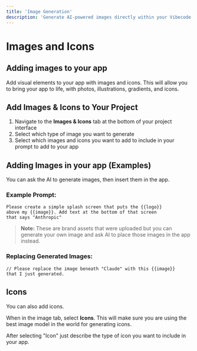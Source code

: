 ```yaml
---
title: 'Image Generation'
description: 'Generate AI-powered images directly within your Vibecode apps'
---
```


# Images and Icons

## Adding images to your app

Add visual elements to your app with images and icons. This will allow you to bring your app to life, with photos, illustrations, gradients, and icons.

## Add Images & Icons to Your Project

1. Navigate to the **Images & Icons** tab at the bottom of your project interface
2. Select which type of image you want to generate
3. Select which images and icons you want to add to include in your prompt to add to your app

## Adding Images in your app (Examples)

You can ask the AI to generate images, then insert them in the app.

### Example Prompt:
```
Please create a simple splash screen that puts the {{logo}}
above my {{image}}. Add text at the bottom of that screen
that says "Anthropic"
```

> **Note:** These are brand assets that were uploaded but you can generate your own image and ask AI to place those images in the app instead.

### Replacing Generated Images:
```
// Please replace the image beneath "Claude" with this {{image}}
that I just generated.
```

## Icons

You can also add icons.

When in the image tab, select **Icons**. This will make sure you are using the best image model in the world for generating icons.

After selecting "Icon" just describe the type of icon you want to include in your app.

